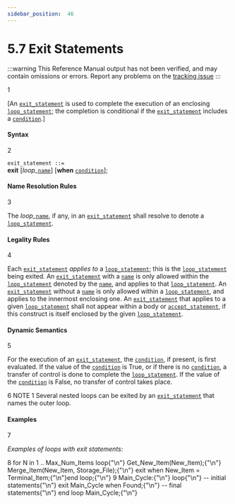```yaml
---
sidebar_position:  46
---
```


# 5.7 Exit Statements

:::warning
This Reference Manual output has not been verified,
and may contain omissions or errors.
Report any problems on the [tracking issue](https://github.com/ada-lang-io/ada-lang-io/issues/20)
:::


<MarginText>1</MarginText>
<p>[An <code><a href="../AA-5/AA-5.7#S0193">exit_statement</a></code> is used to complete the execution of an enclosing <code><a href="../AA-5/AA-5.5#S0178">loop_statement</a></code>; the completion is conditional if the <code><a href="../AA-5/AA-5.7#S0193">exit_statement</a></code> includes a <code><a href="../AA-4/AA-4.5#S0150">condition</a></code>.] <br /></p>


#### Syntax

<MarginText>2</MarginText>

<CodeBlock>
<code>exit_statement</code><a id="S0193"></a><code> ::= </code><br />   <strong>exit</strong> [<em>loop_</em><code><a href="../AA-4/AA-4.1#S0091">name</a></code>] [<strong>when</strong> <code><a href="../AA-4/AA-4.5#S0150">condition</a></code>];<br />

</CodeBlock>

#### Name Resolution Rules

<MarginText>3</MarginText>
<p>The <em>loop_</em><code><a href="../AA-4/AA-4.1#S0091">name</a></code>, if any, in an <code><a href="../AA-5/AA-5.7#S0193">exit_statement</a></code> shall resolve to denote a <code><a href="../AA-5/AA-5.5#S0178">loop_statement</a></code>. <br /></p>


#### Legality Rules

<MarginText>4</MarginText>
<p>Each <code><a href="../AA-5/AA-5.7#S0193">exit_statement</a></code> <em>applies to</em> a <code><a href="../AA-5/AA-5.5#S0178">loop_statement</a></code>; this is the <code><a href="../AA-5/AA-5.5#S0178">loop_statement</a></code> being exited. An <code><a href="../AA-5/AA-5.7#S0193">exit_statement</a></code> with a <code><a href="../AA-4/AA-4.1#S0091">name</a></code> is only allowed within the <code><a href="../AA-5/AA-5.5#S0178">loop_statement</a></code> denoted by the <code><a href="../AA-4/AA-4.1#S0091">name</a></code>, and applies to that <code><a href="../AA-5/AA-5.5#S0178">loop_statement</a></code>. An <code><a href="../AA-5/AA-5.7#S0193">exit_statement</a></code> without a <code><a href="../AA-4/AA-4.1#S0091">name</a></code> is only allowed within a <code><a href="../AA-5/AA-5.5#S0178">loop_statement</a></code>, and applies to the innermost enclosing one. An <code><a href="../AA-5/AA-5.7#S0193">exit_statement</a></code> that applies to a given <code><a href="../AA-5/AA-5.5#S0178">loop_statement</a></code> shall not appear within a body or <code><a href="../AA-9/AA-9.5#S0258">accept_statement</a></code>, if this construct is itself enclosed by the given <code><a href="../AA-5/AA-5.5#S0178">loop_statement</a></code>. <br /></p>


#### Dynamic Semantics

<MarginText>5</MarginText>
<p>For the execution of an <code><a href="../AA-5/AA-5.7#S0193">exit_statement</a></code>, the <code><a href="../AA-4/AA-4.5#S0150">condition</a></code>, if present, is first evaluated. If the value of the <code><a href="../AA-4/AA-4.5#S0150">condition</a></code> is True, or if there is no <code><a href="../AA-4/AA-4.5#S0150">condition</a></code>, a transfer of control is done to complete the <code><a href="../AA-5/AA-5.5#S0178">loop_statement</a></code>. If the value of the <code><a href="../AA-4/AA-4.5#S0150">condition</a></code> is False, no transfer of control takes place. <br /></p>

<MarginText>6</MarginText>
<Admonition type="aarm" aarm="note" title="Note: ">
NOTE 1   Several nested loops can be exited by an <code><a href="../AA-5/AA-5.7#S0193">exit_statement</a></code> that names the outer loop. <br /></Admonition>


#### Examples

<MarginText>7</MarginText>
<p><em>Examples of loops with exit statements:</em> <br /></p>

<MarginText>8</MarginText>
<CodeBlock language="ada">
for N in 1 .. Max_Num_Items loop{"\n"}   Get_New_Item(New_Item);{"\n"}   Merge_Item(New_Item, Storage_File);{"\n"}   exit when New_Item = Terminal_Item;{"\n"}end loop;{"\n"}
<MarginText>9</MarginText>
Main_Cycle:{"\n"}   loop{"\n"}      --  initial statements{"\n"}      exit Main_Cycle when Found;{"\n"}      --  final statements{"\n"}   end loop Main_Cycle;{"\n"}

</CodeBlock>
